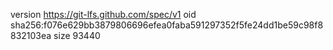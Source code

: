 version https://git-lfs.github.com/spec/v1
oid sha256:f076e629bb3879806696efea0faba591297352f5fe24dd1be59c98f8832103ea
size 93440
